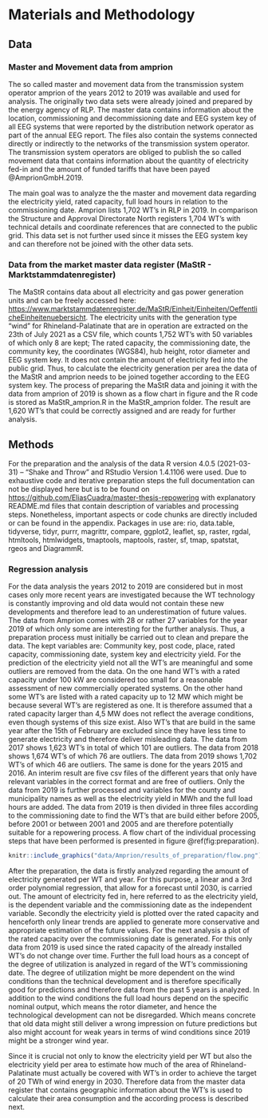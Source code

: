 # Materials and  Methodology

## Data

### Master and Movement data from amprion

The so called master and movement data from the transmission system operator amprion of the years 2012 to 2019 was available and used for analysis. The originally two data sets were already joined and prepared by the energy agency of RLP. The master data contains information about the location, commissioning and decommissioning date and EEG system key of all EEG systems that were reported by the distribution network operator as part of the annual EEG report. The files also contain the systems connected directly or indirectly to the networks of the transmission system operator. The transmission system operators are obliged to publish the so called movement data that contains information about the quantity of electricity fed-in and the amount of funded tariffs that have been payed @AmprionGmbH.2019. 

The main goal was to analyze the the master and movement data regarding the electricity yield, rated capacity, full load hours in relation to the commissioning date. Amprion lists 1,702 WT's in RLP in 2019. In comparison the Structure and Approval Directorate North registers 1,704 WT's with technical details and coordinate references that are connected to the public grid. This data set is not further used since it misses the EEG system key and can therefore not be joined with the other data sets.

### Data from the market master data register (MaStR - Marktstammdatenregister)

The MaStR contains data about all electricity and gas power generation units and can be freely accessed here: [https://www.marktstammdatenregister.de/MaStR/Einheit/Einheiten/OeffentlicheEinheitenuebersicht](https://www.marktstammdatenregister.de/MaStR/Einheit/Einheiten/OeffentlicheEinheitenuebersicht). The electricity units with the generation type "wind" for Rhineland-Palatinate that are in operation are extracted on the 23th of July 2021 as a CSV file, which counts 1,752 WT's with 50 variables of which only 8 are kept; The rated capacity, the commissioning date, the community key, the coordinates (WGS84), hub height, rotor diameter and EEG system key. It does not contain the amount of electricity fed into the public grid. Thus, to calculate the electricity generation per area the data of the MaStR and amprion needs to be joined together according to the EEG system key. The process of preparing the MaStR data and joining it with the data from amprion of 2019 is shown as a flow chart in figure  and the R code is stored as MaStR_amprion.R in the MaStR_amprion folder. The result are 1,620 WT's that could be correctly assigned and are ready for further analysis.


## Methods

For the preparation and the analysis of the data R version 4.0.5 (2021-03-31) -- "Shake and Throw" and RStudio Version 1.4.1106 were used. Due to exhaustive code and iterative preparation steps the full documentation can not be displayed here but is to be found on [https://github.com/EliasCuadra/master-thesis-repowering](https://github.com/EliasCuadra/master-thesis-repowering) with explanatory README.md files that contain description of variables and processing steps. Nonetheless, important aspects or code chunks are directly included or can be found in the appendix. Packages in use are: rio, data.table, tidyverse, tidyr, purrr, magrittr, compare, ggplot2, leaflet, sp, raster, rgdal, htmltools, htmlwidgets, tmaptools, maptools, raster, sf, tmap, spatstat, rgeos and DiagrammR.

### Regression analysis

For the data analysis the years 2012 to 2019 are considered but in most cases only more recent years are investigated because the WT technology is constantly improving and old data would not contain these new developments and therefore lead to an underestimation of future values. The data from Amprion comes with 28 or rather 27 variables for the year 2019 of which only some are interesting for the further analysis. Thus, a preparation process must initially be carried out to clean and prepare the data. The kept variables are: Community key, post code, place, rated capacity, commissioning date, system key and electricity yield. For the prediction  of the electricity yield not all the WT's are meaningful and some outliers are removed from the data. On the one hand WT's with a rated capacity under 100 kW are considered too small for a reasonable assessment of new commercially operated systems. On the other hand some  WT's are listed with a rated capacity up to 12 MW which might be because several WT's are registered as one. It is therefore assumed that a rated capacity larger than 4,5 MW does not reflect the average conditions, even though systems of this size exist. Also WT's that are build in the same year after the 15th of February are excluded since they have less time to generate electricity and therefore deliver misleading data. The data from 2017 shows 1,623 WT's in total of which 101 are outliers. The data from 2018 shows 1,674 WT's of which 76 are outliers. The data from 2019 shows 1,702 WT's of which 46 are outliers. The same is done for the years 2015 and 2016. An interim result are five csv files of the different years that only have relevant variables in the correct format and are free of outliers. Only the data from 2019 is further processed and variables for the county and municipality names as well as the electricity yield in MWh and the full load hours are added. The data from 2019 is then divided in three files according to the commissioning date to find the WT's that are build either before 2005, before 2001 or between 2001 and 2005 and are therefore potentially suitable for a repowering process. A flow chart of the individual processing steps that have been performed is presented in figure \@ref(fig:preparation). 

```r
knitr::include_graphics("data/Amprion/results_of_preparation/flow.png")
```

After the preparation, the data is firstly analyzed regarding the amount of electricity generated per WT and year. For this purpose, a linear and a 3rd order polynomial regression, that allow for a forecast until 2030, is carried out. The amount of electricity fed in, here referred to as the electricity yield, is the dependent variable and the commissioning date as the independent variable. Secondly the electricity yield is plotted over the rated capacity and henceforth only linear trends are applied to generate more conservative and appropriate estimation of the future values. For the next analysis a plot of the rated capacity over the commissioning date is generated. For this only data from 2019 is used since the rated capacity of the already installed WT's do not change over time. Further the full load hours as a concept of the degree of utilization is analyzed in regard of the WT's commissioning date. The degree of utilization might be more dependent on the wind conditions than the technical development and is therefore specifically good for predictions and therefore data from the past 5 years is analyzed. In addition to the wind conditions the full load hours depend on the specific nominal output, which means the rotor diameter, and hence the technological development can not be disregarded. Which means concrete that old data might still deliver a wrong impression on future predictions but also might account for weak years in terms of wind conditions since 2019 might be a stronger wind year.

Since it is crucial not only to know the electricity yield per WT but also the electricity yield per area to estimate how much of the area of Rhineland-Palatinate must actually be covered with WT's in order to achieve the target of 20 TWh of wind energy in 2030. Therefore data from the master data register that contains geographic information about the WT's is used to calculate their area consumption and the according process is described next.













  



